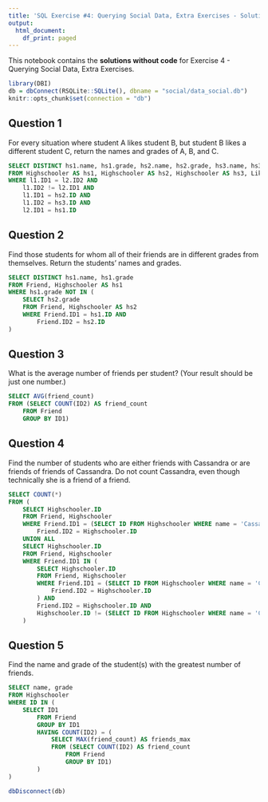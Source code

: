 ```yaml
---
title: 'SQL Exercise #4: Querying Social Data, Extra Exercises - Solutions without Code'
output:
  html_document:
    df_print: paged
---
```


This notebook contains the **solutions without code** for Exercise 4 - Querying Social Data, Extra Exercises.

```r
library(DBI)
db = dbConnect(RSQLite::SQLite(), dbname = "social/data_social.db")
knitr::opts_chunk$set(connection = "db")
```

## Question 1

For every situation where student A likes student B, but student B likes a different student C, return the names and grades of A, B, and C.

```sql
SELECT DISTINCT hs1.name, hs1.grade, hs2.name, hs2.grade, hs3.name, hs3.grade 
FROM Highschooler AS hs1, Highschooler AS hs2, Highschooler AS hs3, Likes AS l1, Likes AS l2
WHERE l1.ID1 = l2.ID2 AND
    l1.ID2 != l2.ID1 AND
	l1.ID1 = hs2.ID AND
	l1.ID2 = hs3.ID AND
	l2.ID1 = hs1.ID
```

## Question 2

Find those students for whom all of their friends are in different grades from themselves. Return the students' names and grades.

```sql
SELECT DISTINCT hs1.name, hs1.grade
FROM Friend, Highschooler AS hs1
WHERE hs1.grade NOT IN (
    SELECT hs2.grade
    FROM Friend, Highschooler AS hs2
    WHERE Friend.ID1 = hs1.ID AND
        Friend.ID2 = hs2.ID
)
```

## Question 3

What is the average number of friends per student? (Your result should be just one number.)

```sql
SELECT AVG(friend_count)
FROM (SELECT COUNT(ID2) AS friend_count
    FROM Friend
    GROUP BY ID1)
```

## Question 4

Find the number of students who are either friends with Cassandra or are friends of friends of Cassandra. Do not count Cassandra, even though technically she is a friend of a friend.

```sql
SELECT COUNT(*)
FROM (
    SELECT Highschooler.ID
    FROM Friend, Highschooler
    WHERE Friend.ID1 = (SELECT ID FROM Highschooler WHERE name = 'Cassandra') AND
        Friend.ID2 = Highschooler.ID
    UNION ALL
    SELECT Highschooler.ID
    FROM Friend, Highschooler
    WHERE Friend.ID1 IN (
        SELECT Highschooler.ID
        FROM Friend, Highschooler
        WHERE Friend.ID1 = (SELECT ID FROM Highschooler WHERE name = 'Cassandra') AND
            Friend.ID2 = Highschooler.ID
        ) AND
        Friend.ID2 = Highschooler.ID AND
        Highschooler.ID != (SELECT ID FROM Highschooler WHERE name = 'Cassandra')
    )
```

## Question 5

Find the name and grade of the student(s) with the greatest number of friends.

```sql
SELECT name, grade
FROM Highschooler
WHERE ID IN (
    SELECT ID1
        FROM Friend
        GROUP BY ID1
        HAVING COUNT(ID2) = (
            SELECT MAX(friend_count) AS friends_max
            FROM (SELECT COUNT(ID2) AS friend_count
                FROM Friend
                GROUP BY ID1)
        )
)
```

```r
dbDisconnect(db)
```
